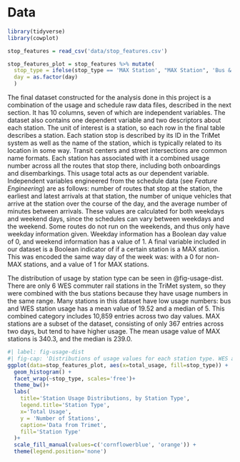 # Data

```r
library(tidyverse)
library(cowplot)
```

```r
stop_features = read_csv('data/stop_features.csv')

stop_features_plot = stop_features %>% mutate(
  stop_type = ifelse(stop_type == 'MAX Station', "MAX Station", 'Bus & WES Stations'), 
  day = as.factor(day)
  )

```

The final dataset constructed for the analysis done in this project is a combination of the usage and schedule raw data files, described in the next section. It has 10 columns, seven of which are independent variables. The dataset also contains one dependent variable and two descriptors about each station. The unit of interest is a station, so each row in the final table describes a station.  Each station stop is described by its ID in the TriMet system as well as the name of the station, which is typically related to its location in some way. Transit centers and street intersections are common name formats. Each station has associated with it a combined usage number across all the routes that stop there, including both onboardings and disembarkings. This usage total acts as our dependent variable. Independent variables engineered from the schedule data (see *Feature Engineering*) are as follows: number of routes that stop at the station, the earliest and latest arrivals at that station, the number of unique vehicles that arrive at the station over the course of the day, and the average number of minutes between arrivals. These values are calculated for both weekdays and weekend days, since the schedules can vary between weekdays and the weekend. Some routes do not run on the weekends, and thus only have weekday information given. Weekday information has a Boolean day value of 0, and weekend information has a value of 1. A final variable included in our dataset is a Boolean indicator of if a certain station is a MAX station. This was encoded the same way day of the week was: with a 0 for non-MAX stations, and a value of 1 for MAX stations. 

The distribution of usage by station type can be seen in @fig-usage-dist. There are only 6 WES commuter rail stations in the TriMet system, so they were combined with the bus stations because they have usage numbers in the same range. Many stations in this dataset have low usage numbers: bus and WES station usage has a mean value of 19.52 and a median of 5. This combined category includes 10,859 entries across two day values. MAX stations are a subset of the dataset, consisting of only 367 entries across two days, but tend to have higher usage. The mean usage value of MAX stations is 340.3, and the median is 239.0. 

```r
#| label: fig-usage-dist
#| fig-cap: 'Distributions of usage values for each station type. WES and bus stations are combined due to the low number of WES stations in the dataset. Note that the y-axis is *not* fixed: there are a much smaller number of MAX stations than there are bus stations.'
ggplot(data=stop_features_plot, aes(x=total_usage, fill=stop_type)) + 
  geom_histogram() +
  facet_wrap(~stop_type, scales='free')+
  theme_bw()+ 
  labs(
    title='Station Usage Distributions, by Station Type', 
    legend.title='Station Type', 
    x='Total Usage', 
    y = 'Number of Stations',
    caption='Data from Trimet', 
    fill='Station Type'
  )+
  scale_fill_manual(values=c('cornflowerblue', 'orange')) +
  theme(legend.position='none')
```